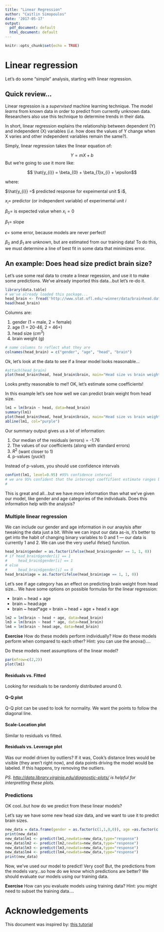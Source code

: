 ```yaml
---
title: "Linear Regression"
author: "Caitlin Simopoulos"
date: '2017-05-17'
output:
  pdf_document: default
  html_document: default
---
```


```r
knitr::opts_chunk$set(echo = TRUE)
```




# Linear regression
Let's do some "simple" analysis, starting with linear regression. 

## Quick review...
Linear regression is a *supervised* machine learning technique.
The model *learns* from known data in order to predict from currently unknown data.
Researchers also use this technique to determine trends in their data.

In short, linear regression explains the relationship between dependent (Y) and independent (X) variables (*i.e.* how does the values of Y change when X varies and other independent variables remain the same?).

Simply, linear regression takes the linear equation of:

$$ Y = mX + b $$
But we're going to use it more like:

$$ \hat{y_{i}} = \beta_{0} + \beta_{1}x_{i} + \epsilon$$

where:

$\hat{y_{i}} =$ predicted response for expeimental unit $ i$,

$x_{i} =$ predictor (or independent variable) of experimental unit $i$

$\beta_{0} =$ is expected value when $x_{i} = 0$

$\beta_{1} =$ slope

$\epsilon =$ some error, because models are never perfect! 

$\beta_{0}$ and $\beta_{1}$ are unknown, but are estimated from our training data! To do this, we must determine a line of best fit in some data that minimizes error.

## An example: Does head size predict brain size?

Let's use some real data to create a linear regession, and use it to make some predictions.
We've already imported this data...but let's re-do it.

```r
library(data.table) 
# we've already loaded this package...
head_brain <- fread('http://www.stat.ufl.edu/~winner/data/brainhead.dat')
head(head_brain)
```
Columns are:

1. gender (1 = male, 2 = female)
2. age (1 = 20-46, 2 = 46+)
3. head size ($cm^{3}$)
4. brain weight (g)

```r
# name columns to reflect what they are 
colnames(head_brain) = c("gender", "age", "head", "brain")
```

Ok, let's look at the data to see if a linear model looks reasonable...

```r
#attach(head_brain)
plot(head_brain$head, head_brain$brain, main="Head size vs brain weight", xlab = "head size (cm^3)", ylab = "brain weight")

```

Looks pretty reasonable to me!! OK, let's estimate some coefficients!

In this example let's see how well we can predict brain weight from head size.
```r
lm1 = lm(brain ~ head, data=head_brain)
summary(lm1)
plot(head_brain$head, head_brain$brain, main="Head size vs brain weight", xlab = "head size (cm^3)", ylab = "brain weight")
abline(lm1, col="purple")
```

Our summary output gives us a lot of information:

1. Our median of the residuals (errors) = -1.76
2. The values of our coefficients (along with standard errors)
3. $R^{2}$ (want closer to 1)
4. p-values (yuck!)

Instead of p-values, you should use confidence intervals

```r
confint(lm1, level=0.95) #95% confidence interval
# we are 95% confident that the intercept coeffifient estimate ranges between 232.7 and 418.4
# 
```

This is great and all...but we have more information than what we've given our model, like gender and age categories of the individuals. 
Does this information help with the analysis?

### Multiple linear regression

We can include our gender and age information in our anaylsis after tweaking the data just a bit.
While we can input our data as-is, it's better to get into the habit of changing binary variables to 0 and 1 --- our data is currently 1 and 2.
We can use the very useful ifelse() function.

```r
head_brain$gender = as.factor(ifelse(head_brain$gender == 1, 1, 0))
# if head_brain$gender[i] == 1
#     head_brain$gender[i] == 1
# else
#     head_brain$gender[i] == 0
head_brain$age = as.factor(ifelse(head_brain$age == 1, 1, 0))
```

Let's see if age category has an effect on predicting brain weight from head size...
We have some options on possible formulas for the linear regression:

* brain ~ head + age
* brain ~ head:age 
* brain ~ head*age = brain ~ head + age + head x age

```r
lm2 = lm(brain ~ head + age, data=head_brain)
lm3 = lm(brain ~ head * age, data=head_brain)
lm4 = lm(brain ~ head:age, data=head_brain)
```


**Exercise** 
How do these models perform individually? 
How do these models perform when compared to each other?
Hint: you can use the anova()....


Do these models meet assumptions of the linear model?
```r
par(mfrow=c(2,2)) 
plot(lm1)
```

#### Residuals vs. Fitted

Looking for residuals to be randomly distributed around 0.

#### Q-Q plot

Q-Q plot can be used to look for normality. We want the points to follow the diagonal line.

#### Scale-Location plot

Similar to residuals vs fitted.

#### Residuals vs. Leverage plot

Was our model driven by outliers? If it was, Cook's distance lines would be visible (they aren't right now), and data points driving the model would be labeled. If this happens, try removing the outliers. 

*PS. [http://data.library.virginia.edu/diagnostic-plots/](this website) is helpful for interpretting these plots.*

### Predictions

OK cool..but how do we predict from these linear models?

Let's say we have some new head size data, and we want to use it to predict brain sizes.

```r

new_data = data.frame(gender = as.factor(c(1,1,0,0)), age =as.factor(c(0,1,0,1)), head = c(2265, 999, 2775, 9275))
print(new_data)
new_data$lm1 <- predict(lm1,newdata=new_data,type="response")
new_data$lm2 <- predict(lm2,newdata=new_data,type="response")
new_data$lm3 <- predict(lm3,newdata=new_data,type="response")
new_data$lm4 <- predict(lm4,newdata=new_data,type="response")
print(new_data)
```

Now, we've used our model to predict! Very cool! But, the predictions from the models vary...so how do we know which predictions are better? We should evaluate our models using our training data.

**Exercise**
How can you evaluate models using training data?
Hint: you might need to subset the training data....

# Acknowledgements
This document was inspired by: [this tutorial](https://rstudio-pubs-static.s3.amazonaws.com/163576_2f7830d4ff104931bca800b4b5eb1ec0.html)